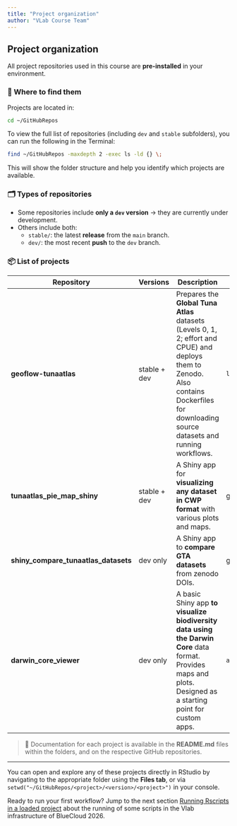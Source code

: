 ```yaml
---
title: "Project organization"
author: "VLab Course Team"
---
```


## Project organization

All project repositories used in this course are **pre-installed** in your environment.

### 📁 Where to find them

Projects are located in:

``` bash
cd ~/GitHubRepos
```

To view the full list of repositories (including `dev` and `stable` subfolders), you can run the following in the Terminal:

``` bash
find ~/GitHubRepos -maxdepth 2 -exec ls -ld {} \;
```

This will show the folder structure and help you identify which projects are available.

### 🗂 ️Types of repositories

-   Some repositories include **only a `dev` version** → they are currently under development.
-   Others include both:
    -   `stable/`: the latest **release** from the `main` branch.
    -   `dev/`: the most recent **push** to the `dev` branch.

### 📦 List of projects

| Repository                           | Versions     | Description                                                                                                                                                                                | Main Script                      | GitHub                                                                  |
|---------------|---------------|---------------|---------------|---------------|
| **geoflow-tunaatlas**                | stable + dev | Prepares the **Global Tuna Atlas** datasets (Levels 0, 1, 2; effort and CPUE) and deploys them to Zenodo. Also contains Dockerfiles for downloading source datasets and running workflows. | `launching_jsons_creating_GTA.R` |  [GitHub](https://github.com/firms-gta/geoflow-tunaatlas)          |
| **tunaatlas_pie_map_shiny**          | stable + dev | A Shiny app for **visualizing any dataset in CWP format** with various plots and maps.                                                                                                     | global.R                         | [GitHub](https://github.com/firms-gta/tunaatlas_pie_map_shiny)          |
| **shiny_compare_tunaatlas_datasets** | dev only     | A Shiny app to **compare GTA datasets** from zenodo DOIs.                                                                                                                                  | global.R                         | [GitHub](https://github.com/firms-gta/shiny_compare_fisheries_datasets) |
| **darwin_core_viewer**               | dev only     | A basic Shiny app **to visualize biodiversity data using the** **Darwin Core** data format. Provides maps and plots. Designed as a starting point for custom apps.                         | `app.R`                          | [GitHub](https://github.com/firms-gta/darwin_core_viewer)               |

> 📌 Documentation for each project is available in the **README.md** files within the folders, and on the respective GitHub repositories.

------------------------------------------------------------------------

You can open and explore any of these projects directly in RStudio by navigating to the appropriate folder using the **Files tab**, or via `setwd("~/GitHubRepos/<project>/<version>/<project>")` in your console.

Ready to run your first workflow? Jump to the next section [Running Rscripts in a loaded project](running-scripts-in-loaded-repo.qmd) about the running of some scripts in the Vlab infrastructure of BlueCloud 2026. 
